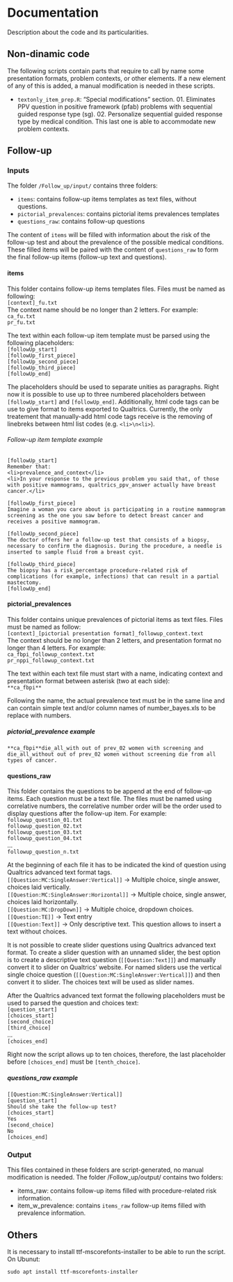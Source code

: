 
# Documentation

Description about the code and its particularities.

## Non-dinamic code

The following scripts contain parts that require to call by name some presentation formats, problem contexts, or other elements. If a new element of any of this is added, a manual modification is needed in these scripts.

- `textonly_item_prep.R`: "Special modifications" section. 01. Eliminates PPV question in positive framework (pfab) problems with sequential guided response type (sg). 02. Personalize sequential guided response type by medical condition. This last one is able to accommodate new problem contexts.

## Follow-up

### Inputs

The folder `/Follow_up/input/` contains three folders:  

- `items`: contains follow-up items templates as text files, without questions.  
- `pictorial_prevalences`: contains pictorial items prevalences templates  
- `questions_raw`: contains follow-up questions  

The content of `items` will be filled with information about the risk of the follow-up test and about the prevalence of the possible medical conditions. These filled items will be paired with the content of `questions_raw` to form the final follow-up items (follow-up text and questions).
  
#### items

This folder contains follow-up items templates files. Files must be named as following:  
`[context]_fu.txt`  
The context name should be no longer than 2 letters. For example:  
`ca_fu.txt`  
`pr_fu.txt`  
  
The text within each follow-up item template must be parsed using the following placeholders:  
`[followUp_start]`  
`[followUp_first_piece]`  
`[followUp_second_piece]`  
`[followUp_third_piece]`  
`[followUp_end]`  

The placeholders should be used to separate unities as paragraphs. Right now it is possible to use up to three numbered placeholders between `[followUp_start]` and `[followUp_end]`.
Additionally, html code tags can be use to give format to items exported to Qualtrics. Currently, the only treatement that manually-add html code tags receive is the removing of linebreks between html list codes (e.g. `<li>\n<li>`). 


###### Follow-up item template example  

```
[followUp_start]
Remember that:
<li>prevalence_and_context</li>
<li>In your response to the previous problem you said that, of those with positive mammograms, qualtrics_ppv_answer actually have breast cancer.</li>

[followUp_first_piece]
Imagine a woman you care about is participating in a routine mammogram screening as the one you saw before to detect breast cancer and receives a positive mammogram.

[followUp_second_piece]
The doctor offers her a follow-up test that consists of a biopsy, necessary to confirm the diagnosis. During the procedure, a needle is inserted to sample fluid from a breast cyst.

[followUp_third_piece]
The biopsy has a risk_percentage procedure-related risk of complications (for example, infections) that can result in a partial mastectomy.
[followUp_end]
```

#### pictorial_prevalences

This folder contains unique prevalences of pictorial items as text files. Files must be named as follow:  
`[context]_[pictorial presentation format]_followup_context.text`  
The context should be no longer than 2 letters, and presentation format no longer than 4 letters. For example:  
`ca_fbpi_followup_context.txt`  
`pr_nppi_followup_context.txt`  

The text within each text file must start with a name, indicating context and presentation format between asterisk (two at each side):  
`**ca_fbpi**`

Following the name, the actual prevalence text must be in the same line and can contain simple text and/or column names of number_bayes.xls to be replace with numbers.

##### pictorial_prevalence example

```
**ca_fbpi**die_all_with out of prev_02 women with screening and die_all_without out of prev_02 women without screening die from all types of cancer.
```

#### questions_raw

This folder contains the questions to be append at the end of follow-up items. Each question must be a text file. The files must be named using correlative numbers, the correlative number order will be the order used to display questions after the follow-up item. For example:  
`followup_question_01.txt`  
`followup_question_02.txt`  
`followup_question_03.txt`  
`followup_question_04.txt`  
...  
`followup_question_n.txt`  

At the beginning of each file it has to be indicated the kind of question using Qualtrics advanced text format tags.  
`[[Question:MC:SingleAnswer:Vertical]]`   -> Multiple choice, single answer, choices laid vertically.  
`[[Question:MC:SingleAnswer:Horizontal]]` -> Multiple choice, single answer, choices laid horizontally.  
`[[Question:MC:DropDown]]`                -> Multiple choice, dropdown choices.  
`[[Question:TE]]`                         -> Text entry   
`[[Question:Text]]`                       -> Only descriptive text. This question allows to insert a text without choices.

It is not possible to create slider questions using Qualtrics advanced text format. To create a slider question with an unnamed slider, the best option is to create a descriptive text question (`[[Question:Text]]`) and manually convert it to slider on Qualtrics' website. For named sliders use the vertical single choice question (`[[Question:MC:SingleAnswer:Vertical]]`) and then convert it to slider. The choices text will be used as slider names.

After the Qualtrics advanced text format the following placeholders must be used to parsed the question and choices text:  
`[question_start]`  
`[choices_start]`  
`[second_choice]`  
`[third_choice]`  
...  
`[choices_end]`  

Right now the script allows up to ten choices, therefore, the last placeholder before `[choices_end]` must be `[tenth_choice]`.

##### questions_raw example

```
[[Question:MC:SingleAnswer:Vertical]]
[question_start]
Should she take the follow-up test?
[choices_start]
Yes
[second_choice]
No
[choices_end]
```

### Output

This files contained in these folders are script-generated, no manual modification is needed. The folder /Follow_up/output/ contains two folders:  

- items_raw: contains follow-up items filled with procedure-related risk information.  
- item_w_prevalence: contains `items_raw` follow-up items filled with prevalence information.  
  
## Others

It is necessary to install ttf-mscorefonts-installer to be able to run the script.  
On Ubunut:  
```
sudo apt install ttf-mscorefonts-installer
```
  




